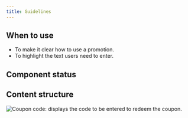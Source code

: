 ```yaml
---
title: Guidelines
---
```


<ReactExample exampleId="Coupon-default" />

## When to use

- To make it clear how to use a promotion.
- To highlight the text users need to enter.

## Component status

<ComponentStatus component="Coupon" />

## Content structure

![Coupon code: displays the code to be entered to redeem the coupon.](fileId:4QJZqvBvRrLu6t9mwObCkA;nodeId:254%3A73)
